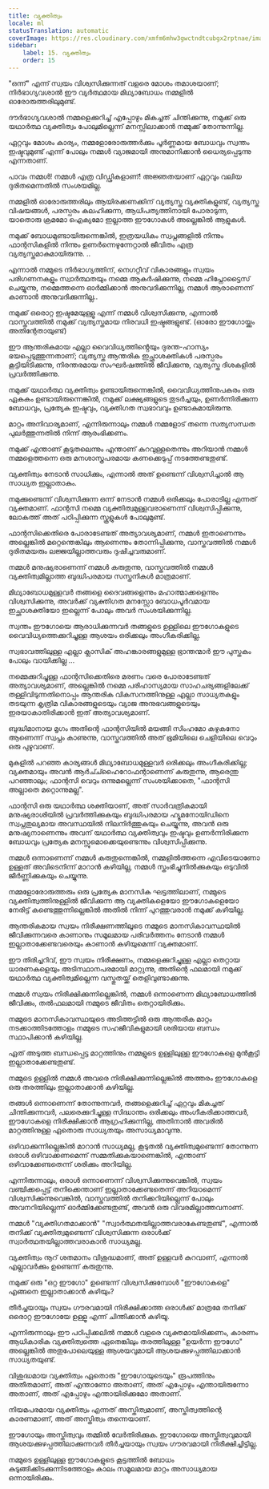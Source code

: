 ```yaml
---
title: വ്യക്തിത്വം
locale: ml
statusTranslation: automatic
coverImage: https://res.cloudinary.com/xmfm6mhw3gwctndtcubgx2rptnae/image/upload/v1740468922/small_cover_tratado_de_psicologia_revolucionaria_a4c0dca4e0.webp
sidebar:
    label: 15. വ്യക്തിത്വം
    order: 15
---
```

"ഒന്ന്" എന്ന് സ്വയം വിശ്വസിക്കുന്നത് വളരെ മോശം തമാശയാണ്; നിർഭാഗ്യവശാൽ ഈ വ്യർത്ഥമായ മിഥ്യാബോധം നമ്മളിൽ ഓരോരുത്തരിലുമുണ്ട്.

ദൗർഭാഗ്യവശാൽ നമ്മളെക്കുറിച്ച് എപ്പോഴും മികച്ചത് ചിന്തിക്കുന്നു, നമുക്ക് ഒരു യഥാർത്ഥ വ്യക്തിത്വം പോലുമില്ലെന്ന് മനസ്സിലാക്കാൻ നമ്മുക്ക് തോന്നുന്നില്ല.

ഏറ്റവും മോശം കാര്യം, നമ്മളോരോരുത്തർക്കും പൂർണ്ണമായ ബോധവും സ്വന്തം ഇഷ്ടവുമുണ്ട് എന്ന് പോലും നമ്മൾ വ്യാജമായി അനുമാനിക്കാൻ ധൈര്യപ്പെടുന്നു എന്നതാണ്.

പാവം നമ്മൾ! നമ്മൾ എത്ര വിഡ്ഢികളാണ്! അജ്ഞതയാണ് ഏറ്റവും വലിയ ദുരിതമെന്നതിൽ സംശയമില്ല.

നമ്മളിൽ ഓരോരുത്തരിലും ആയിരക്കണക്കിന് വ്യത്യസ്ത വ്യക്തികളുണ്ട്, വ്യത്യസ്ത വിഷയങ്ങൾ, പരസ്പരം കലഹിക്കുന്ന, ആധിപത്യത്തിനായി പോരാടുന്ന, യാതൊരു ക്രമമോ ഐക്യമോ ഇല്ലാത്ത ഈഗോകൾ അല്ലെങ്കിൽ ആളുകൾ.

നമുക്ക് ബോധമുണ്ടായിരുന്നെങ്കിൽ, ഇത്രയധികം സ്വപ്നങ്ങളിൽ നിന്നും ഫാന്റസികളിൽ നിന്നും ഉണർന്നെഴുന്നേറ്റാൽ ജീവിതം എത്ര വ്യത്യസ്തമാകുമായിരുന്നു. ..

എന്നാൽ നമ്മുടെ നിർഭാഗ്യത്തിന്, നെഗറ്റീവ് വികാരങ്ങളും സ്വയം പരിഗണനകളും സ്വാർത്ഥതയും നമ്മെ ആകർഷിക്കുന്നു, നമ്മെ ഹിപ്നോട്ടൈസ് ചെയ്യുന്നു, നമ്മെത്തന്നെ ഓർമ്മിക്കാൻ അനുവദിക്കുന്നില്ല, നമ്മൾ ആരാണെന്ന് കാണാൻ അനുവദിക്കുന്നില്ല..

നമുക്ക് ഒരൊറ്റ ഇഷ്ടമേയുള്ളൂ എന്ന് നമ്മൾ വിശ്വസിക്കുന്നു, എന്നാൽ വാസ്തവത്തിൽ നമുക്ക് വ്യത്യസ്തമായ നിരവധി ഇഷ്ടങ്ങളുണ്ട്. (ഓരോ ഈഗോയ്ക്കും അതിന്റേതായുണ്ട്)

ഈ ആന്തരികമായ എല്ലാ വൈവിധ്യത്തിൻ്റെയും ദുരന്ത-ഹാസ്യം ഭയപ്പെടുത്തുന്നതാണ്; വ്യത്യസ്ത ആന്തരിക ഇച്ഛാശക്തികൾ പരസ്പരം കൂട്ടിയിടിക്കുന്നു, നിരന്തരമായ സംഘർഷത്തിൽ ജീവിക്കുന്നു, വ്യത്യസ്ത ദിശകളിൽ പ്രവർത്തിക്കുന്നു.

നമുക്ക് യഥാർത്ഥ വ്യക്തിത്വം ഉണ്ടായിരുന്നെങ്കിൽ, വൈവിധ്യത്തിനുപകരം ഒരു ഏകകം ഉണ്ടായിരുന്നെങ്കിൽ, നമുക്ക് ലക്ഷ്യങ്ങളുടെ തുടർച്ചയും, ഉണർന്നിരിക്കുന്ന ബോധവും, പ്രത്യേക ഇഷ്ടവും, വ്യക്തിഗത സ്വഭാവവും ഉണ്ടാകുമായിരുന്നു.

മാറ്റം അനിവാര്യമാണ്, എന്നിരുന്നാലും നമ്മൾ നമ്മളോട് തന്നെ സത്യസന്ധത പുലർത്തുന്നതിൽ നിന്ന് ആരംഭിക്കണം.

നമുക്ക് എന്താണ് കൂടുതലെന്നും എന്താണ് കുറവുള്ളതെന്നും അറിയാൻ നമ്മൾ നമ്മളെത്തന്നെ ഒരു മനശാസ്ത്രപരമായ കണക്കെടുപ്പ് നടത്തേണ്ടതുണ്ട്.

വ്യക്തിത്വം നേടാൻ സാധിക്കും, എന്നാൽ അത് ഉണ്ടെന്ന് വിശ്വസിച്ചാൽ ആ സാധ്യത ഇല്ലാതാകും.

നമുക്കുണ്ടെന്ന് വിശ്വസിക്കുന്ന ഒന്ന് നേടാൻ നമ്മൾ ഒരിക്കലും പോരാടില്ല എന്നത് വ്യക്തമാണ്. ഫാന്റസി നമ്മെ വ്യക്തിത്വമുള്ളവരാണെന്ന് വിശ്വസിപ്പിക്കുന്നു, ലോകത്ത് അത് പഠിപ്പിക്കുന്ന സ്കൂളുകൾ പോലുമുണ്ട്.

ഫാന്റസിക്കെതിരെ പോരാടേണ്ടത് അത്യാവശ്യമാണ്, നമ്മൾ ഇതാണെന്നും അല്ലെങ്കിൽ മറ്റെന്തെങ്കിലും ആണെന്നും തോന്നിപ്പിക്കുന്നു, വാസ്തവത്തിൽ നമ്മൾ ദുരിതമയരും ലജ്ജയില്ലാത്തവരും ദുഷിച്ചവരുമാണ്.

നമ്മൾ മനുഷ്യരാണെന്ന് നമ്മൾ കരുതുന്നു, വാസ്തവത്തിൽ നമ്മൾ വ്യക്തിത്വമില്ലാത്ത ബുദ്ധിപരമായ സസ്തനികൾ മാത്രമാണ്.

മിഥ്യാബോധമുള്ളവർ തങ്ങളെ ദൈവങ്ങളെന്നും മഹാത്മാക്കളെന്നും വിശ്വസിക്കുന്നു, അവർക്ക് വ്യക്തിഗത മനസ്സോ ബോധപൂർവമായ ഇച്ഛാശക്തിയോ ഇല്ലെന്ന് പോലും അവർ സംശയിക്കുന്നില്ല.

സ്വന്തം ഈഗോയെ ആരാധിക്കുന്നവർ തങ്ങളുടെ ഉള്ളിലെ ഈഗോകളുടെ വൈവിധ്യത്തെക്കുറിച്ചുള്ള ആശയം ഒരിക്കലും അംഗീകരിക്കില്ല.

സ്വഭാവത്തിലുള്ള എല്ലാ ക്ലാസിക് അഹങ്കാരങ്ങളുമുള്ള ഭ്രാന്തന്മാർ ഈ പുസ്തകം പോലും വായിക്കില്ല ...

നമ്മെക്കുറിച്ചുള്ള ഫാന്റസിക്കെതിരെ മരണം വരെ പോരാടേണ്ടത് അത്യാവശ്യമാണ്, അല്ലെങ്കിൽ നമ്മെ പരിഹാസ്യമായ സാഹചര്യങ്ങളിലേക്ക് തള്ളിവിടുന്നതിനൊപ്പം ആന്തരിക വികസനത്തിനുള്ള എല്ലാ സാധ്യതകളും തടയുന്ന കൃത്രിമ വികാരങ്ങളുടെയും വ്യാജ അനുഭവങ്ങളുടെയും ഇരയാകാതിരിക്കാൻ ഇത് അത്യാവശ്യമാണ്.

ബുദ്ധിമാനായ മൃഗം അതിന്റെ ഫാന്റസിയിൽ മയങ്ങി സിംഹമോ കഴുകനോ ആണെന്ന് സ്വപ്നം കാണുന്നു, വാസ്തവത്തിൽ അത് ഭൂമിയിലെ ചെളിയിലെ വെറും ഒരു പുഴുവാണ്.

മുകളിൽ പറഞ്ഞ കാര്യങ്ങൾ മിഥ്യാബോധമുള്ളവർ ഒരിക്കലും അംഗീകരിക്കില്ല; വ്യക്തമായും അവൻ ആർച്ച്ഹൈറോഫന്റാണെന്ന് കരുതുന്നു, ആരെന്തു പറഞ്ഞാലും; ഫാന്റസി വെറും ഒന്നുമല്ലെന്ന് സംശയിക്കാതെ, "ഫാന്റസി അല്ലാതെ മറ്റൊന്നുമല്ല".

ഫാന്റസി ഒരു യഥാർത്ഥ ശക്തിയാണ്, അത് സാർവത്രികമായി മനുഷ്യരാശിയിൽ പ്രവർത്തിക്കുകയും ബുദ്ധിപരമായ ഹ്യൂമനോയിഡിനെ സ്വപ്നതുല്യമായ അവസ്ഥയിൽ നിലനിർത്തുകയും ചെയ്യുന്നു, അവൻ ഒരു മനുഷ്യനാണെന്നും അവന് യഥാർത്ഥ വ്യക്തിത്വവും ഇഷ്ടവും ഉണർന്നിരിക്കുന്ന ബോധവും പ്രത്യേക മനസ്സുമൊക്കെയുണ്ടെന്നും വിശ്വസിപ്പിക്കുന്നു.

നമ്മൾ ഒന്നാണെന്ന് നമ്മൾ കരുതുന്നെങ്കിൽ, നമ്മളിൽത്തന്നെ എവിടെയാണോ ഉള്ളത് അവിടെനിന്ന് മാറാൻ കഴിയില്ല, നമ്മൾ സ്തംഭിച്ചുനിൽക്കുകയും ഒടുവിൽ ജീർണ്ണിക്കുകയും ചെയ്യുന്നു.

നമ്മളോരോരുത്തരും ഒരു പ്രത്യേക മാനസിക ഘട്ടത്തിലാണ്, നമ്മുടെ വ്യക്തിത്വത്തിനുള്ളിൽ ജീവിക്കുന്ന ആ വ്യക്തികളെയോ ഈഗോകളെയോ നേരിട്ട് കണ്ടെത്തുന്നില്ലെങ്കിൽ അതിൽ നിന്ന് പുറത്തുവരാൻ നമുക്ക് കഴിയില്ല.

ആന്തരികമായ സ്വയം നിരീക്ഷണത്തിലൂടെ നമ്മുടെ മാനസികാവസ്ഥയിൽ ജീവിക്കുന്നവരെ കാണാനും സമൂലമായ പരിവർത്തനം നേടാൻ നമ്മൾ ഇല്ലാതാക്കേണ്ടവരെയും കാണാൻ കഴിയുമെന്ന് വ്യക്തമാണ്.

ഈ തിരിച്ചറിവ്, ഈ സ്വയം നിരീക്ഷണം, നമ്മളെക്കുറിച്ചുള്ള എല്ലാ തെറ്റായ ധാരണകളെയും അടിസ്ഥാനപരമായി മാറ്റുന്നു, അതിന്റെ ഫലമായി നമുക്ക് യഥാർത്ഥ വ്യക്തിത്വമില്ലെന്ന വസ്തുതയ്ക്ക് തെളിവുണ്ടാക്കുന്നു.

നമ്മൾ സ്വയം നിരീക്ഷിക്കുന്നില്ലെങ്കിൽ, നമ്മൾ ഒന്നാണെന്ന മിഥ്യാബോധത്തിൽ ജീവിക്കും, തൽഫലമായി നമ്മുടെ ജീവിതം തെറ്റായിരിക്കും.

നമ്മുടെ മാനസികാവസ്ഥയുടെ അടിത്തട്ടിൽ ഒരു ആന്തരിക മാറ്റം നടക്കാത്തിടത്തോളം നമ്മുടെ സഹജീവികളുമായി ശരിയായ ബന്ധം സ്ഥാപിക്കാൻ കഴിയില്ല.

ഏത് അടുത്ത ബന്ധപ്പെട്ട മാറ്റത്തിനും നമ്മളുടെ ഉള്ളിലുള്ള ഈഗോകളെ മുൻകൂട്ടി ഇല്ലാതാക്കേണ്ടതുണ്ട്.

നമ്മുടെ ഉള്ളിൽ നമ്മൾ അവരെ നിരീക്ഷിക്കുന്നില്ലെങ്കിൽ അത്തരം ഈഗോകളെ ഒരു തരത്തിലും ഇല്ലാതാക്കാൻ കഴിയില്ല.

തങ്ങൾ ഒന്നാണെന്ന് തോന്നുന്നവർ, തങ്ങളെക്കുറിച്ച് ഏറ്റവും മികച്ചത് ചിന്തിക്കുന്നവർ, പലരെക്കുറിച്ചുള്ള സിദ്ധാന്തം ഒരിക്കലും അംഗീകരിക്കാത്തവർ, ഈഗോകളെ നിരീക്ഷിക്കാൻ ആഗ്രഹിക്കുന്നില്ല, അതിനാൽ അവരിൽ മാറ്റത്തിനുള്ള ഏതൊരു സാധ്യതയും അസാധ്യമാവുന്നു.

ഒഴിവാക്കുന്നില്ലെങ്കിൽ മാറാൻ സാധ്യമല്ല, കൂടുതൽ വ്യക്തിത്വമുണ്ടെന്ന് തോന്നുന്ന ഒരാൾ ഒഴിവാക്കണമെന്ന് സമ്മതിക്കുകയാണെങ്കിൽ, എന്താണ് ഒഴിവാക്കേണ്ടതെന്ന് ശരിക്കും അറിയില്ല.

എന്നിരുന്നാലും, ഒരാൾ ഒന്നാണെന്ന് വിശ്വസിക്കുന്നുവെങ്കിൽ, സ്വയം വഞ്ചിക്കപ്പെട്ട് തനിക്കെന്താണ് ഇല്ലാതാക്കേണ്ടതെന്ന് അറിയാമെന്ന് വിശ്വസിക്കുന്നുവെങ്കിൽ, വാസ്തവത്തിൽ തനിക്കറിയില്ലെന്ന് പോലും അവനറിയില്ലെന്ന് ഓർമ്മിക്കേണ്ടതുണ്ട്, അവൻ ഒരു വിവരമില്ലാത്തവനാണ്.

നമ്മൾ "വ്യക്തിഗതമാക്കാൻ" "സ്വാർത്ഥതയില്ലാത്തവരാകേണ്ടതുണ്ട്", എന്നാൽ തനിക്ക് വ്യക്തിത്വമുണ്ടെന്ന് വിശ്വസിക്കുന്ന ഒരാൾക്ക് സ്വാർത്ഥതയില്ലാത്തവരാകാൻ സാധ്യമല്ല.

വ്യക്തിത്വം നൂറ് ശതമാനം വിശുദ്ധമാണ്, അത് ഉള്ളവർ കുറവാണ്, എന്നാൽ എല്ലാവർക്കും ഉണ്ടെന്ന് കരുതുന്നു.

നമുക്ക് ഒരു "ഒറ്റ ഈഗോ" ഉണ്ടെന്ന് വിശ്വസിക്കുമ്പോൾ "ഈഗോകളെ" എങ്ങനെ ഇല്ലാതാക്കാൻ കഴിയും?

തീർച്ചയായും സ്വയം ഗൗരവമായി നിരീക്ഷിക്കാത്ത ഒരാൾക്ക് മാത്രമേ തനിക്ക് ഒരൊറ്റ ഈഗോയേ ഉള്ളൂ എന്ന് ചിന്തിക്കാൻ കഴിയൂ.

എന്നിരുന്നാലും ഈ പഠിപ്പിക്കലിൽ നമ്മൾ വളരെ വ്യക്തമായിരിക്കണം, കാരണം ആധികാരിക വ്യക്തിത്വത്തെ ഏതെങ്കിലും തരത്തിലുള്ള "ഉയർന്ന ഈഗോ" അല്ലെങ്കിൽ അതുപോലെയുള്ള ആശയവുമായി ആശയക്കുഴപ്പത്തിലാക്കാൻ സാധ്യതയുണ്ട്.

വിശുദ്ധമായ വ്യക്തിത്വം ഏതൊരു "ഈഗോയുടെയും" രൂപത്തിനും അതീതമാണ്, അത് എന്താണോ അതാണ്, അത് എപ്പോഴും എന്തായിരുന്നോ അതാണ്, അത് എപ്പോഴും എന്തായിരിക്കുമോ അതാണ്.

നിയമപരമായ വ്യക്തിത്വം എന്നത് അസ്തിത്വമാണ്, അസ്തിത്വത്തിന്റെ കാരണമാണ്, അത് അസ്തിത്വം തന്നെയാണ്.

ഈഗോയും അസ്തിത്വവും തമ്മിൽ വേർതിരിക്കുക. ഈഗോയെ അസ്തിത്വവുമായി ആശയക്കുഴപ്പത്തിലാക്കുന്നവർ തീർച്ചയായും സ്വയം ഗൗരവമായി നിരീക്ഷിച്ചിട്ടില്ല.

നമ്മുടെ ഉള്ളിലുള്ള ഈഗോകളുടെ കൂട്ടത്തിൽ ബോധം കുടുങ്ങിക്കിടക്കുന്നിടത്തോളം കാലം സമൂലമായ മാറ്റം അസാധ്യമായ ഒന്നായിരിക്കും.
